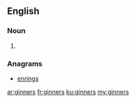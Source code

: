 ==English==

===Noun===
{{head|en|noun plural form}}

# {{plural of|ginner|lang=en}}

===Anagrams===
* [[enrings#English|enrings]]

[[ar:ginners]]
[[fr:ginners]]
[[ku:ginners]]
[[my:ginners]]